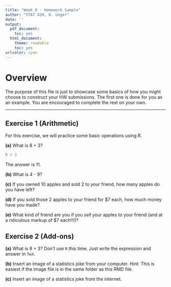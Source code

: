 ---
title: "Week 0 - Homework Sample"
author: "STAT 420, D. Unger"
date: ''
output:
  pdf_document:
    toc: yes
  html_document:
    theme: readable
    toc: yes
urlcolor: cyan
---


# Overview

The purpose of this file is just to showcase some basics of how you might choose to construct your HW submissions. The first one is done for you as an example. You are encouraged to complete the rest on your own.

***

## Exercise 1 (Arithmetic)

For this exercise, we will practice some basic operations using R.

**(a)** What is 8 + 3?

```{r}
8 + 3
```

The answer is 11.

**(b)** What is 4 - 9?

**(c)** If you owned 10 apples and sold 2 to your friend, how many apples do you have left?

**(d)** If you sold those 2 apples to your friend for $7 each, how much money have you made?

**(e)** What kind of friend are you if you *sell* your apples to your friend (and at a ridiculous markup of $7 each!!!)?

## Exercise 2 (Add-ons)

**(a)** What is 8 + 3? Don't use `R` this time. Just write the expression and answer in `TeX`.

**(b)** Insert an image of a statistics joke from your computer. Hint: This is easiest if the image file is in the same folder as this RMD file.

**(c)** Insert an image of a statistics joke from the internet.





